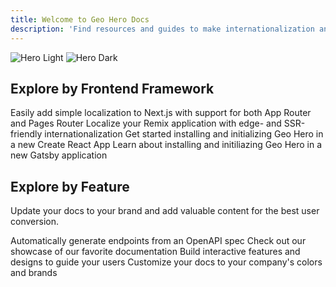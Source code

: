 ```yaml
---
title: Welcome to Geo Hero Docs
description: 'Find resources and guides to make internationalization and localization an ease.'
---
```


<img
  className="block dark:hidden"
  src="/images/hero-light.svg"
  alt="Hero Light"
/>
<img
  className="hidden dark:block"
  src="/images/hero-dark.svg"
  alt="Hero Dark"
/>

## Explore by Frontend Framework


<CardGroup cols={2}>
  <Card
    title="Next.js"
    icon="pen-to-square"
    href="https://mintlify.com/docs/quickstart"
  >
    Easily add simple localization to Next.js with support for both App Router and Pages Router
  </Card>
  <Card
    title="Remix"
    icon="image"
    href="https://mintlify.com/docs/development"
  >
    Localize your Remix application with edge- and SSR-friendly internationalization
  </Card>
  <Card
    title="React"
    icon="image"
    href="https://mintlify.com/docs/development"
  >
    Get started installing and initializing Geo Hero in a new Create React App
  </Card>
  <Card
    title="Gatsby"
    icon="image"
    href="https://mintlify.com/docs/development"
  >
    Learn about installing and initiliazing Geo Hero in a new Gatsby application
  </Card>
</CardGroup>

## Explore by Feature

Update your docs to your brand and add valuable content for the best user conversion.

<CardGroup cols={2}>
  <Card
    title="Pre-built components"
    icon="code"
    href="https://mintlify.com/docs/api-playground/openapi"
  >
    Automatically generate endpoints from an OpenAPI spec
  </Card>
  <Card
    title="AI translations"
    icon="stars"
    href="https://mintlify.com/showcase"
  >
    Check out our showcase of our favorite documentation
  </Card>
  <Card
    title="Integrations"
    icon="screwdriver-wrench"
    href="https://mintlify.com/docs/components/accordion"
  >
    Build interactive features and designs to guide your users
  </Card>
  <Card
    title="Customization"
    icon="palette"
    href="https://mintlify.com/docs/settings/global"
  >
    Customize your docs to your company's colors and brands
  </Card>
</CardGroup>
